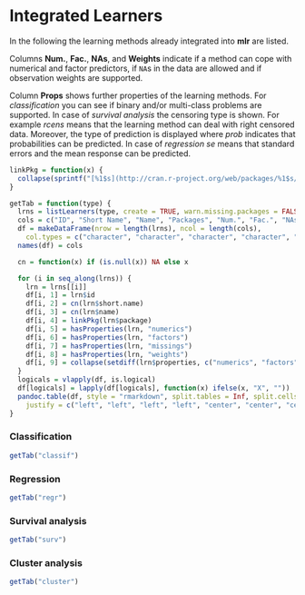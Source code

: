 # Integrated Learners

In the following the learning methods already integrated into **mlr** are listed.

Columns **Num.**, **Fac.**, **NAs**, and **Weights** indicate if a method can cope with
numerical and factor predictors, if ``NA``s in the data are allowed and if observation
weights are supported.

Column **Props** shows further properties of the learning methods.
For *classification* you can see if binary and/or multi-class problems are supported.
In case of *survival analysis* the censoring type is shown. 
For example *rcens* means that the learning method can deal with right censored data.
Moreover, the type of prediction is displayed where *prob* indicates that probabilities
can be predicted.
In case of *regression* *se* means that standard errors and the mean response can be predicted.


```r
linkPkg = function(x) {
  collapse(sprintf("[%1$s](http://cran.r-project.org/web/packages/%1$s/)", x))
}

getTab = function(type) {
  lrns = listLearners(type, create = TRUE, warn.missing.packages = FALSE)
  cols = c("ID", "Short Name", "Name", "Packages", "Num.", "Fac.", "NAs", "Weights", "Props")
  df = makeDataFrame(nrow = length(lrns), ncol = length(cols),
    col.types = c("character", "character", "character", "character", "logical", "logical", "logical", "logical", "character"))
  names(df) = cols

  cn = function(x) if (is.null(x)) NA else x

  for (i in seq_along(lrns)) {
    lrn = lrns[[i]]
    df[i, 1] = lrn$id
    df[i, 2] = cn(lrn$short.name)
    df[i, 3] = cn(lrn$name)
    df[i, 4] = linkPkg(lrn$package)
    df[i, 5] = hasProperties(lrn, "numerics")
    df[i, 6] = hasProperties(lrn, "factors")
    df[i, 7] = hasProperties(lrn, "missings")
    df[i, 8] = hasProperties(lrn, "weights")
    df[i, 9] = collapse(setdiff(lrn$properties, c("numerics", "factors", "missings", "weights")))
  }
  logicals = vlapply(df, is.logical)
  df[logicals] = lapply(df[logicals], function(x) ifelse(x, "X", ""))
  pandoc.table(df, style = "rmarkdown", split.tables = Inf, split.cells = Inf,
    justify = c("left", "left", "left", "left", "center", "center", "center", "center", "right"))
}
```

### Classification
```r
getTab("classif")
```

### Regression
```r
getTab("regr")
```

### Survival analysis
```r
getTab("surv")
```

### Cluster analysis
```r
getTab("cluster")
```

